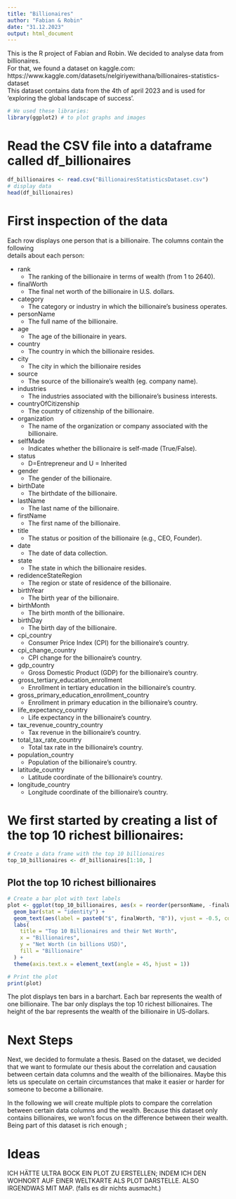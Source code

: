 ```yaml
---
title: "Billionaires"
author: "Fabian & Robin"
date: "31.12.2023"
output: html_document
---
```


This is the R project of Fabian and Robin. We decided to analyse data from billionaires.  
For that, we found a dataset on kaggle.com: https://www.kaggle.com/datasets/nelgiriyewithana/billionaires-statistics-dataset  
This dataset contains data from the 4th of april 2023 and is used for 'exploring the global landscape of success'.  

```r
# We used these libraries:
library(ggplot2) # to plot graphs and images
```

# Read the CSV file into a dataframe called df_billionaires

```r
df_billionaires <- read.csv("BillionairesStatisticsDataset.csv")
# display data
head(df_billionaires)
```

# First inspection of the data

Each row displays one person that is a billionaire. The columns contain the following  
details about each person:  
  
- rank
  - The ranking of the billionaire in terms of wealth (from 1 to 2640).  
- finalWorth
  - The final net worth of the billionaire in U.S. dollars.  
- category
  - The category or industry in which the billionaire's business operates.  
- personName
  - The full name of the billionaire.  
- age
  - The age of the billionaire in years.  
- country
  - The country in which the billionaire resides.  
- city
  - The city in which the billionaire resides  
- source
  - The source of the billionaire's wealth (eg. company name).  
- industries
  - The industries associated with the billionaire's business interests.  
- countryOfCitizenship
  - The country of citizenship of the billionaire.  
- organization
  - The name of the organization or company associated with the billionaire.  
- selfMade
  - Indicates whether the billionaire is self-made (True/False).  
- status
  - D=Entrepreneur and U = Inherited  
- gender
  - The gender of the billionaire.  
- birthDate
  - The birthdate of the billionaire.  
- lastName
  - The last name of the billionaire.  
- firstName
  - The first name of the billionaire.  
- title
  - The status or position of the billionaire (e.g., CEO, Founder).  
- date
  - The date of data collection.  
- state
  - The state in which the billionaire resides.  
- redidenceStateRegion
  - The region or state of residence of the billionaire.  
- birthYear
  - The birth year of the billionaire.  
- birthMonth
  - The birth month of the billionaire.  
- birthDay
  - The birth day of the billionaire.  
- cpi_country
  - Consumer Price Index (CPI) for the billionaire's country.  
- cpi_change_country
  - CPI change for the billionaire's country.  
- gdp_country
  - Gross Domestic Product (GDP) for the billionaire's country.  
- gross_tertiary_education_enrollment
  - Enrollment in tertiary education in the billionaire's country.  
- gross_primary_education_enrollment_country
  - Enrollment in primary education in the billionaire's country.  
- life_expectancy_country
  - Life expectancy in the billionaire's country.  
- tax_revenue_country_country
  - Tax revenue in the billionaire's country.  
- total_tax_rate_country
  - Total tax rate in the billionaire's country.  
- population_country
  - Population of the billionaire's country.  
- latitude_country
  - Latitude coordinate of the billionaire's country.  
- longitude_country
  - Longitude coordinate of the billionaire's country.  

# We first started by creating a list of the top 10 richest billionaires:

```r
# Create a data frame with the top 10 billionaires
top_10_billionaires <- df_billionaires[1:10, ]
```

## Plot the top 10 richest billionaires
```r
# Create a bar plot with text labels
plot <- ggplot(top_10_billionaires, aes(x = reorder(personName, -finalWorth), y = finalWorth, fill = personName)) +
  geom_bar(stat = "identity") +
  geom_text(aes(label = paste0("$", finalWorth, "B")), vjust = -0.5, color = "black", size = 3) + # Add text labels
  labs(
    title = "Top 10 Billionaires and their Net Worth",
    x = "Billionaires",
    y = "Net Worth (in billions USD)",
    fill = "Billionaire"
  ) +
  theme(axis.text.x = element_text(angle = 45, hjust = 1))

# Print the plot
print(plot)
```
  
The plot displays ten bars in a barchart. Each bar represents the wealth of
one billionaire. The bar only displays the top 10 richest billionaires.
The height of the bar represents the wealth of the billionaire in US-dollars.

# Next Steps

Next, we decided to formulate a thesis. Based on the dataset, we decided that we want
to formulate our thesis about the correlation and causation between certain data
columns and the wealth of the billionaires. Maybe this lets us speculate on certain
circumstances that make it easier or harder for someone to become a billionaire.

In the following we will create multiple plots to compare the correlation between certain
data columns and the wealth. Because this dataset only contains billionaires, we won't
focus on the difference between their wealth. Being part of this dataset is rich enough ;

# Ideas
ICH HÄTTE ULTRA BOCK EIN PLOT ZU ERSTELLEN; INDEM ICH DEN WOHNORT AUF EINER WELTKARTE ALS
PLOT DARSTELLE. ALSO IRGENDWAS MIT MAP. (falls es dir nichts ausmacht.)